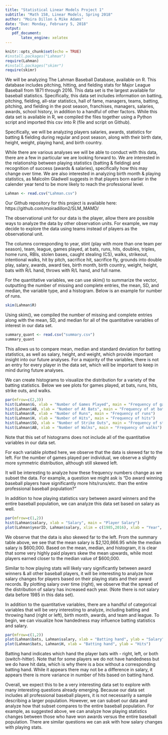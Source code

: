 ```yaml
---
title: "Statistical Linear Models Project 1"
subtitle: "Math 158, Linear Models, Spring 2018"
author: "Moira Dillon & Mike Adams"
date: "Due: Monday, February 5, 2018"
output:
   pdf_document:
       latex_engine: xelatex
---
```


```r
knitr::opts_chunk$set(echo = TRUE)
#install.packages("Lahman")
require(Lahman)
#install.packages("skimr")
require(skimr)
```

We will be analyzing The Lahman Baseball Database, available on R. This database includes pitching, hitting, and fielding stats for Major League Baseball from 1871 through 2016. This data set is the largest available for baseball statistics. Specifically, this data set includes information on batting, pitching, fielding, all-star statistics, hall of fame, managers, teams, batting, pitching, and fielding in the post season, franchises, managers, salaries, awards, school history, in addition to a handful of other factors. While this data set is available in R, we compiled the files together using a Python script and imported this csv into R (file and script on Github).

Specifically, we will be analyzing players salaries, awards, statistics for batting & fielding during regular and post season, along with their birth date, height, weight, playing hand, and birth country.

While there are various analyses we will be able to conduct with this data, there are a few in particular we are looking forward to. We are interested in the relationship between playing statistics (batting & fielding) and recognition of success (awards & salaries), specifically how this may change over time. We are also interested in analyzing birth month & playing statistics, as Malcolm Gladwell suggests in \textit{Outliers} that players born earlier in the calender year tend to be more likely to reach the professional level.

```r
Lahman <- read.csv("Lahman.csv")
```

Our Github repository for this project is available here: https://github.com/moiradillon2/SLM_MAMD/

The observational unit for our data is the player, allow there are possible ways to analyze the data by other observation units. For example, we may decide to explore the data using teams instead of players as the observational unit.

The columns corresponding to year, stint (play with more than one team per season), team, league, games played, at bats, runs, hits, doubles, triples, home runs, RBIs, stolen bases, caught stealing (CS), walks, strikeout, intentional walks, hit by pitch, sacrifice hit, sacrifice fly, grounds into double play, salary, awards, award ties, birth month, birth country, weight, height, bats with R/L hand, throws with R/L hand, and full name.

For the quantitative variables, we can use skim() to summarize the vector, outputting the number of missing and complete entries, the mean, SD, and median, the variable type, and a histogram. Below is an example for number of runs.

```r
skim(Lahman$R)
```

Using skim(), we compiled the number of missing and complete entries along with the mean, SD, and median for all of the quantitative variables of interest in our data set.
```r
summary_quant <- read.csv("summary.csv")
summary_quant
```

This allows us to compare mean, median and standard deviation for batting statistics, as well as salary, height, and weight, which provide important insight into our future analyses. For a majority of the variables, there is not an entry for every player in the data set, which will be important to keep in mind during future analyses.

We can create histograms to visualize the distribution for a variety of the batting statistics. Below we see plots for games played, at bats, runs, hits, strike outs, and walks.
```r

par(mfrow=c(2,3))
hist(Lahman$G, xlab = "Number of Games Played", main = "Frequency of games played")
hist(Lahman$AB, xlab = "Number of At Bats", main = "Frequency of at bats")
hist(Lahman$R, xlab = "Number of Runs", main = "Frequency of runs")
hist(Lahman$H, xlab = "Number of Hits", main = "Frequency of hits")
hist(Lahman$SO, xlab = "Number of Strike Outs", main = "Frequency of strike outs")
hist(Lahman$AB, xlab = "Number of Walks", main = "Frequency of walks")
```

Note that this set of histograms does not include all of the quantitative variables in our data set.

For each variable plotted here, we observe that the data is skewed  far to the left. For the number of games played per individual, we observe a slightly more symmetric distribution, although still skewed left.

It will be interesting to analyze how these frequency numbers change as we subset the data. For example, a question we might ask is "Do award winning baseball players have significantly more hits/runs/etc. than the entire professional baseball population?" 

In addition to how playing statistics vary between award winners and the entire baseball population, we can analyze this data set based on salary as well. 

```r
par(mfrow=c(1,2))
hist(Lahman$salary, xlab = "Salary", main = "Player Salary")
plot(Lahman$yearID, Lahman$salary, xlim = c(1985,2016), xlab = "Year", ylab = "Salary", main = "Salary 1985-2016")
```

We observe that the data is also skewed far to the left. From the summary table above, we see that the mean salary is \$2,120,866.95 while the median salary is \$600,000. Based on the mean, median, and histogram, it is clear that some very highly paid players skew the mean upwards, while most players earned closer to the median value of \$600,000.

Similar to how playing stats will likely vary significantly between award winners & all other baseball players, it will be interesting to analyze how salary changes for players based on their playing stats and their award records. By plotting salary over time (right), we observe that the spread of the distribution of salary has increased each year. (Note there is not salary data before 1985 in this data set). 

In addition to the quantitative variables, there are a handful of categorical variables that will be very interesting to analyze, including batting and throwing hand (right or left), birth month, awards, and team and league. To begin, we can visualize how handedness may influence batting statistics and salary. 

```r
par(mfrow=c(1,2))
plot(Lahman$bats, Lahman$salary, xlab = "Batting hand", ylab = "Salary")
plot(Lahman$bats, Lahman$H, xlab = "Batting hand", ylab = "Hits")
```

Batting hand indicates which hand the player bats with - right, left, or both (switch-hitter). Note that for some players we do not have handedness but we do have hit data, which is why there is a box without a corresponding batting hand. While it appears there may not be a difference in salary, it appears there is more variance in number of hits based on batting hand. 

Overall, we expect this to be a very interesting data set to explore with many interesting questions already emerging. Because our data set includes all professional baseball players, it is not necessarily a sample describing a larger population. However, we can subset our data and analyze how that subset compares to the entire baseball population. For example, as suggested above, we can analyze how playing statistics changes between those who have won awards versus the entire baseball population. There are similar questions we can ask with how salary changes with playing stats.